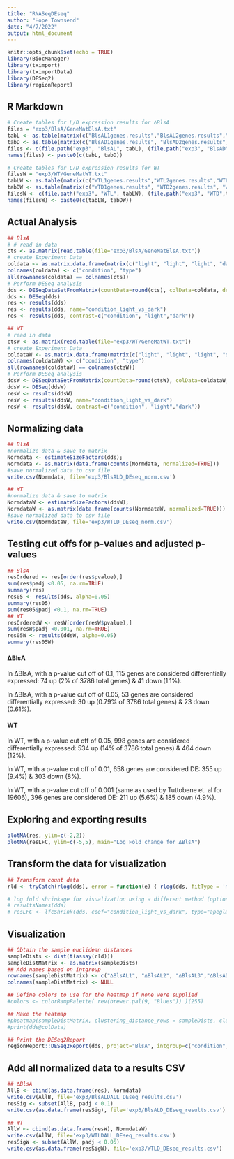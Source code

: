 ```yaml
---
title: "RNASeqDEseq"
author: "Hope Townsend"
date: "4/7/2022"
output: html_document
---
```


```r
knitr::opts_chunk$set(echo = TRUE)
library(BiocManager)
library(tximport)
library(tximportData)
library(DESeq2)
library(regionReport)
```

## R Markdown


```r
# Create tables for L/D expression results for ∆BlsA
files = "exp3/BlsA/GeneMatBlsA.txt"
tabL <- as.table(matrix(c("BlsAL1genes.results","BlsAL2genes.results","BlsAL3genes.results"), ncol=1))
tabD <- as.table(matrix(c("BlsAD1genes.results", "BlsAD2genes.results", "BlsAD3genes.results"), ncol=1))
files <- c(file.path("exp3", "BlsAL", tabL), (file.path("exp3", "BlsAD",tabD)))
names(files) <- paste0(c(tabL, tabD))

# Create tables for L/D expression results for WT
filesW = "exp3/WT/GeneMatWT.txt"
tabLW <- as.table(matrix(c("WTL1genes.results","WTL2genes.results","WTL3genes.results"), ncol=1))
tabDW <- as.table(matrix(c("WTD1genes.results", "WTD2genes.results", "WTD3genes.results"), ncol=1))
filesW <- c(file.path("exp3", "WTL", tabLW), (file.path("exp3", "WTD",tabDW)))
names(filesW) <- paste0(c(tabLW, tabDW))
```

## Actual Analysis

```r
## BlsA
# # read in data
cts <- as.matrix(read.table(file="exp3/BlsA/GeneMatBlsA.txt"))
# create Experiment Data
coldata <- as.matrix.data.frame(matrix(c("light", "light", "light", "dark", "dark","dark","paired-end","paired-end","paired-end","paired-end","paired-end","paired-end"), ncol=2), colnames=c("condition", "type"))
colnames(coldata) <- c("condition", "type")
all(rownames(coldata) == colnames(cts))
# Perform DESeq analysis
dds <- DESeqDataSetFromMatrix(countData=round(cts), colData=coldata, design = ~ condition)
dds <- DESeq(dds)
res <- results(dds)
res <- results(dds, name="condition_light_vs_dark")
res <- results(dds, contrast=c("condition", "light","dark"))

## WT
# read in data
ctsW <- as.matrix(read.table(file="exp3/WT/GeneMatWT.txt"))
# create Experiment Data
coldataW <- as.matrix.data.frame(matrix(c("light", "light", "light", "dark", "dark","dark","paired-end","paired-end","paired-end","paired-end","paired-end","paired-end"), ncol=2), colnames=c("condition", "type"))
colnames(coldataW) <- c("condition", "type")
all(rownames(coldataW) == colnames(ctsW))
# Perform DESeq analysis
ddsW <- DESeqDataSetFromMatrix(countData=round(ctsW), colData=coldataW, design = ~ condition)
ddsW <- DESeq(ddsW)
resW <- results(ddsW)
resW <- results(ddsW, name="condition_light_vs_dark")
resW <- results(ddsW, contrast=c("condition", "light","dark"))
```

## Normalizing data
```r
## BlsA
#normalize data & save to matrix
Normdata <- estimateSizeFactors(dds); 
Normdata <- as.matrix(data.frame(counts(Normdata, normalized=TRUE)))
#save normalized data to csv file
write.csv(Normdata, file='exp3/BlsALD_DEseq_norm.csv')

## WT
#normalize data & save to matrix
NormdataW <- estimateSizeFactors(ddsW); 
NormdataW <- as.matrix(data.frame(counts(NormdataW, normalized=TRUE)))
#save normalized data to csv file
write.csv(NormdataW, file='exp3/WTLD_DEseq_norm.csv')
```

## Testing cut offs for p-values and adjusted p-values
```r
## BlsA
resOrdered <- res[order(res$pvalue),]
sum(res$padj <0.05, na.rm=TRUE)
summary(res)
res05 <- results(dds, alpha=0.05)
summary(res05)
sum(res05$padj <0.1, na.rm=TRUE)
## WT
resOrderedW <- resW[order(resW$pvalue),]
sum(resW$padj <0.001, na.rm=TRUE)
res05W <- results(ddsW, alpha=0.05)
summary(res05W)
```

#### ∆BlsA
In ∆BlsA, with a p-value cut off of 0.1, 115 genes are considered differentially expressed: 74 up (2% of 3786 total genes) & 41 down (1.1%).

In ∆BlsA, with a p-value cut off of 0.05, 53 genes are considered differentially expressed: 30 up (0.79% of 3786 total genes) & 23 down (0.61%).

#### WT
In WT, with a p-value cut off of 0.05, 998 genes are considered differentially expressed: 534 up (14% of 3786 total genes) & 464 down (12%).

In WT, with a p-value cut off of 0.01, 658 genes are considered DE: 355 up (9.4%) & 303 down (8%). 

In WT, with a p-value cut off of 0.001 (same as used by Tuttobene et. al for 19606), 396 genes are considered DE: 211 up (5.6%) & 185 down (4.9%).

## Exploring and exporting results
```r
plotMA(res, ylim=c(-2,2))
plotMA(resLFC, ylim=c(-5,5), main="Log Fold change for ∆BlsA")
```
## Transform the data for visualization
```r
## Transform count data
rld <- tryCatch(rlog(dds), error = function(e) { rlog(dds, fitType = 'mean') })

# log fold shrinkage for visualization using a different method (optional)
# resultsNames(dds)
# resLFC <- lfcShrink(dds, coef="condition_light_vs_dark", type="apeglm")
```

## Visualization
```r
## Obtain the sample euclidean distances
sampleDists <- dist(t(assay(rld)))
sampleDistMatrix <- as.matrix(sampleDists)
## Add names based on intgroup
rownames(sampleDistMatrix) <- c("∆BlsAL1", "∆BlsAL2", "∆BlsAL3","∆BlsAD1", "∆BlsAD2", "∆BlsAD3")
colnames(sampleDistMatrix) <- NULL

## Define colors to use for the heatmap if none were supplied
#colors <- colorRampPalette( rev(brewer.pal(9, "Blues")) )(255)

## Make the heatmap
#pheatmap(sampleDistMatrix, clustering_distance_rows = sampleDists, clustering_distance_cols = sampleDists, color=colors)
#print(dds@colData)

## Print the DESeq2Report
regionReport::DESeq2Report(dds, project="BlsA", intgroup=c("condition", "type", "sizeFactor"), colors=NULL, res =NULL, nBest=500, nBestFeatures=20, customCode=NULL, outidr="DESeq2Exploration", output="DESeq2Exploration", browse=interactive())
```

## Add all normalized data to a results CSV
```r
## ∆BlsA
AllB <- cbind(as.data.frame(res), Normdata)
write.csv(AllB, file='exp3/BlsALDALL_DEseq_results.csv')
resSig <- subset(AllB, padj < 0.1)
write.csv(as.data.frame(resSig), file='exp3/BlsALD_DEseq_results.csv')

## WT
AllW <- cbind(as.data.frame(resW), NormdataW)
write.csv(AllW, file='exp3/WTLDALL_DEseq_results.csv')
resSigW <- subset(AllW, padj < 0.05)
write.csv(as.data.frame(resSigW), file='exp3/WTLD_DEseq_results.csv')
```


